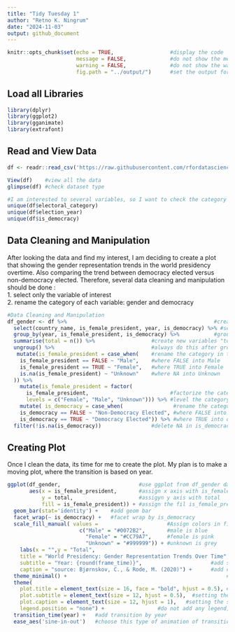 ```yaml
---
title: "Tidy Tuesday 1"
author: "Retno K. Ningrum"
date: "2024-11-03"
output: github_document
---
```


```r
knitr::opts_chunk$set(echo = TRUE,                  #display the code
                      message = FALSE,              #do not show the message
                      warning = FALSE,              #do not show the warning
                      fig.path = "../output/")      #set the output for image
```

## Load all Libraries
```r
library(dplyr)
library(ggplot2)
library(gganimate)
library(extrafont)
```

## Read and View Data
```r
df <- readr::read_csv('https://raw.githubusercontent.com/rfordatascience/tidytuesday/master/data/2024/2024-11-05/democracy_data.csv')

View(df)    #view all the data
glimpse(df) #check dataset type

#I am interested to several variables, so I want to check the category of each variable of interest with unique() function. 
unique(df$electoral_category) 
unique(df$election_year)
unique(df$is_democracy)
```
## Data Cleaning and Manipulation  
  
After looking the data and find my interest, I am deciding to create a plot that showing the gender representation trends in the world presidency overtime. Also comparing the trend between democracy elected versus non-democracy elected. Therefore, several data cleaning and manipulation should be done :  
1. select only the variable of interest  
2. rename the category of each variable: gender and democracy

```r
#Data Cleaning and Manipulation
df_gender <- df %>%                                               #create dataset by using "df" data
  select(country_name, is_female_president, year, is_democracy) %>% #select these variables
  group_by(year, is_female_president, is_democracy) %>%           #group by these variables
  summarise(total = n()) %>%                  #create new variables "total" and summarize data found
  ungroup() %>%                               #always do this after grouping
   mutate(is_female_president = case_when(    #rename the category in the "is_female_president"
    is_female_president == FALSE ~ "Male",    #where FALSE into Male
    is_female_president == TRUE ~ "Female",   #where TRUE into Female
    is.na(is_female_president) ~ "Unknown"    #where NA into Unknown
  )) %>%
    mutate(is_female_president = factor(    
      is_female_president,                          #factorize the category as I want to use levels
      levels = c("Female", "Male", "Unknown"))) %>% #level the category, as I want female come first
    mutate( is_democracy = case_when(                #rename the category in is_democracy
    is_democracy == FALSE ~ "Non-Democracy Elected", #where FALSE into non-democracy elected
    is_democracy == TRUE ~ "Democracy Elected")) %>% #where TRUE into democracy elected
  filter(!is.na(is_democracy))                #delete NA in is_democracy

```

## Creating Plot  
  
Once I clean the data, its time for me to create the plot. My plan is to make a moving plot, where the transition is based on year. 
```r

ggplot(df_gender,                         #use ggplot from df_gender dataset
       aes(x = is_female_president,       #assign x axis with is_female_president
           y = total,                     #assigyn y axis with total
           fill = is_female_president)) + #assign the fil is_female_president, dealing with color 
  geom_bar(stat='identity') +    #add geom bar
  facet_wrap(~ is_democracy) +   #facet wrap by is_democracy
  scale_fill_manual( values =                      #Assign colors in fill
                       c("Male" = "#0072B2",       #male is blue
                         "Female" = "#CC79A7",     #female is pink
                         "Unknown" = "#999999")) + #unknown is grey
    labs(x = "",y = "Total",                                           #add label in y axis
    title = "World Presidency: Gender Representation Trends Over Time",#add title
    subtitle = "Year: {round(frame_time)}",                      #add subtitle, and round the year
    caption = "source: Bjørnskov, C., & Rode, M. (2020)") +      #add caption of source
  theme_minimal() +                                                   #use this theme type
  theme(
    plot.title = element_text(size = 16, face = "bold", hjust = 0.5), #setting the size, location of title
    plot.subtitle = element_text(size = 12, hjust = 0.5),  #setting the size, location of subtitle
    plot.caption = element_text(size = 12, hjust = 1),   #setting the size, location of caption
    legend.position = "none") +                 #do not add any legend, as color in bar is obvious
  transition_time(year) +   #add transition by year
  ease_aes('sine-in-out')   #choose this type of animation of transition

```


